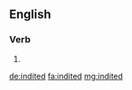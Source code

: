 ==English==

===Verb===
{{head|en}}

# {{en-past of|indite}}

[[de:indited]]
[[fa:indited]]
[[mg:indited]]